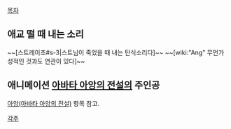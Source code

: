 [[목차]]
== 애교 떨 때 내는 소리 ==
~~[스트레이초#s-3|스트님이 죽었을 때 내는 탄식소리다]~~ ~~[wiki:"Ang" 무언가 성적인 것과도 연관이 있다]~~

== 애니메이션 [[아바타 아앙의 전설]]의 주인공 ==
[[아앙(아바타 아앙의 전설)]] 항목 참고.


[[각주]]
